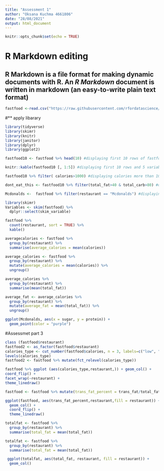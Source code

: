 ```yaml
---
title: "Assessment 1"
author: "Oksana Kuchma 4661806"
date: "28/08/2021"
output: html_document
---
```


```r
knitr::opts_chunk$set(echo = TRUE)
```

# **R Markdown editing**
## R Markdown is a file format for making dynamic documents with R. An *R Markdown* document is written in markdown **(an easy-to-write plain text format)**

```r
fastfood <-read.csv("https://raw.githubusercontent.com/rfordatascience/tidytuesday/master/data/2018/2018-09-04/fastfood_calories.csv")
```
#** apply libarary
```r
library(tidyverse)
library(skimr)
library(knitr)
library(janitor)
library(dplyr)
library(ggplot2)
```

```r

fastfood10 <- fastfood %>% head(10) #displaying first 10 rows of fastfood.
```


```r
knitr::kable(fastfood10 [, 1:5]) #displaying first 10 rows and 5 variables
```

```r
fastfood10 %>% filter( calories>1000) #displaying calories more than 1000
```

```r
dont_eat_this <- fastfood10 %>% filter(total_fat>40 & total_carb>80) #displaying the observations with total fat > 40 and total_card>80 and assigned to variable dont_eat_this
```

```r

Mcdonalds <-  fastfood %>% filter(restaurant == "Mcdonalds") #displaying restaurant mcdonalds
```

```r
library(skimr)
Variables <- skim(fastfood) %>%
  dplyr::select(skim_variable)
```

```r
fastfood %>%
  count(restaurant, sort = TRUE) %>%
  kable()
```

```r
averagecalories <- fastfood %>%
  group_by(restaurant) %>%
  summarise(average_calories = mean(calories))

```

```r
average_calories <- fastfood %>%
  group_by(restaurant) %>%
  mutate(average_calories = mean(calories)) %>%
  ungroup() 
```

```r
average_calories %>% 
  group_by(restaurant) %>% 
  summarise(mean(total_fat))
```


```r
average_fat <- average_calories %>%
  group_by(restaurant) %>%
  mutate(average_fat = mean(total_fat)) %>%
  ungroup()
```

```r
ggplot(Mcdonalds, aes(x = sugar, y = protein)) +
  geom_point(color = "purple")
```
 #Assessmet part 3

```r
class (fastfood$restaurant)  
fastfood2 <- as_factor(fastfood$restaurant)
calories_type <- cut_number(fastfood$calories, n = 3, labels=c("low", "med", "high"))
levels(calories_type)
fastfood2 <- fastfood %>% mutate(fct_relevel(calories_type))
```

```r
fastfood %>% ggplot (aes(calories_type,restaurant,)) + geom_col() + 
coord_flip() +
facet_wrap(~restaurant) +
theme_linedraw()
```

```r
fastfood <- fastfood %>% mutate(trans_fat_percent = trans_fat/total_fat * 100)
```

```r
ggplot(fastfood, aes(trans_fat_percent,restaurant,fill = restaurant)) + 
  geom_col() +
  coord_flip() +
  theme_linedraw()
```

```r
totalfat <- fastfood %>%
  group_by(restaurant) %>%
  summarise(total_fat = mean(total_fat))
```

```r
totalfat <- fastfood %>%
  group_by(restaurant) %>%
  summarise(total_fat = mean(total_fat))
```

```r

 ggplot(totalfat, aes(total_fat, restaurant, fill = restaurant)) +
  geom_col()

```
